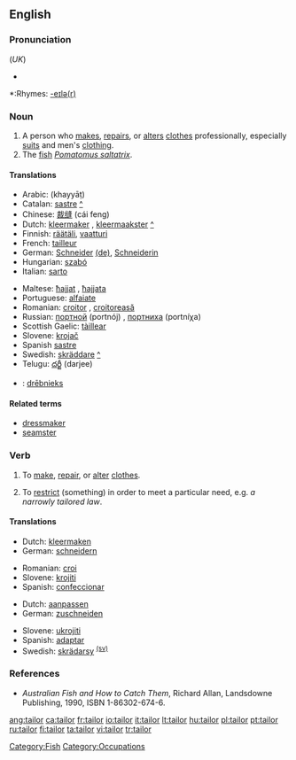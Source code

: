 {{wikipedia}}
==English==

===Pronunciation===
{{IPA|/ˈteɪlə/}} (''UK'')
*{{audio|en-us-tailor.ogg|Audio (US)}}

*:Rhymes: [[Rhymes:English:-eɪlə(r)|-eɪlə(r)]]

===Noun===
{{en-noun}}

# A person who [[make]]s, [[repair]]s, or [[alter]]s [[clothes]] professionally, especially [[suit]]s and men's [[clothing]].
# The [[fish]] ''[[Pomatomus saltatrix]]''.  

====Translations====
{{trans-top|person who makes, repairs, or alters clothing as profession}}
*Arabic: {{ARchar|[[خياط|خيّاط]]}} (khayyāṭ)
*Catalan: [[sastre]] {{m}} [[:ca:sastre|^]]
*Chinese: [[裁缝]] (cái feng)
*Dutch: [[kleermaker]] {{m}}, [[kleermaakster]] {{f}} [[:nl:kleermaker|^]]
*Finnish: [[räätäli]], [[vaatturi]]
*French: [[tailleur]] {{m}}
*German: [[Schneider]] {{m}} [[:de:Schneider|(de)]], [[Schneiderin]] {{f}}
*Hungarian: [[szabó]]
*Italian: [[sarto]]
{{trans-mid}}
*Maltese: [[ħajjat]] {{m}}, [[ħajjata]] {{f}}
*Portuguese: [[alfaiate]] {{m}}
*Romanian: [[croitor]] {{m}}, [[croitoreasă]] {{f}}
*Russian: [[портной]] (portnój) {{m}}, [[портниха]] (portníχa) {{f}}
*Scottish Gaelic: [[tàillear]] {{m}}
*Slovene: [[krojač]] {{m}}
*Spanish [[sastre]] {{m}}
*Swedish: [[skräddare]] {{c}} [[:sv:skräddare|^]]
*Telugu: [[దర్జీ]] (darjee)
{{trans-bottom}}

{{checktrans}}
{{trans-top|translations to be categorized}}
*{{ttbc|Latvian}}: [[drēbnieks]]
{{trans-mid}}
{{trans-bottom}}

====Related terms====
*[[dressmaker]]
*[[seamster]]

===Verb===
{{en-verb}}

# {{transitive}} To [[make]], [[repair]], or [[alter]] [[clothes]].
# {{transitive}} To [[restrict]] (something) in order to meet a particular need, e.g. ''a narrowly tailored law''.

====Translations====
{{trans-top|make, repair, or alter clothing}}
*Dutch: [[kleermaken]]
*German: [[schneidern]]
{{trans-mid}}
*Romanian: [[croi]] 
*Slovene: [[krojiti]]
*Spanish: [[confeccionar]]
{{trans-bottom}}

{{trans-top|restrict something to particular need}}
*Dutch: [[aanpassen]]
*German: [[zuschneiden]]
{{trans-mid}}
*Slovene: [[ukrojiti]]
*Spanish: [[adaptar]] 
*Swedish: [[skrädarsy]] <sup>[[:sv:skräddarsy|(sv)]]</sup>
{{trans-bottom}}

===References===
* ''Australian Fish and How to Catch Them'', Richard Allan, Landsdowne Publishing, 1990, ISBN 1-86302-674-6.

[[Category:Fish]]
[[Category:Occupations]]

[[ang:tailor]]
[[ca:tailor]]
[[fr:tailor]]
[[io:tailor]]
[[it:tailor]]
[[lt:tailor]]
[[hu:tailor]]
[[pl:tailor]]
[[pt:tailor]]
[[ru:tailor]]
[[fi:tailor]]
[[ta:tailor]]
[[vi:tailor]]
[[tr:tailor]]